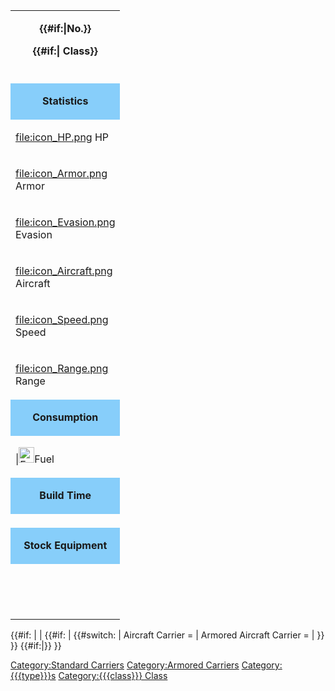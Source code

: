 {|style="border: 1px solid lightblue; {{border-radius|15px}}; width: 345px;"
|-
| colspan="4" style="text-align: center; {{border-radius|15px}}; background-color: {{{color|}}};"|<p style="font-size:20px">'''{{{name|Name?}}}'''</p>
<p style="font-size:15px">'''{{#if:{{{id|}}}|No.{{{id}}}}} {{lang|ja|{{{japanesename|}}}}}'''</p>
<p>'''{{#if:{{{class|}}}|{{{class}}} Class}} {{{type|}}}'''</p>
|-
|align=center colspan="4" |{{{image|}}}
|-
| colspan="4" style="text-align: center; {{border-radius|15px}}; background-color: LightSkyBlue;"|'''Statistics'''
|-
| style="width: 90px;"|[[file:icon_HP.png]] HP
|width="80px"|'''{{{hp|no data}}}'''
| style="width: 86px;"|[[file:icon_Gun.png]] Firepower
|'''{{{firepower|no data}}}'''
|-
| style="width: 90px;"|[[file:icon_Armor.png]] Armor
|width="80px"|'''{{{armor|no data}}}'''
| style="width: 86px;"|[[file:icon_Torpedo.png]] Torpedo
|'''{{{torpedo|no data}}}'''
|-
| style="width: 96px;"|[[file:icon_Evasion.png]] Evasion
|width="80px"|'''{{{evasion|no data}}}'''
| style="width: 80px;"|[[file:icon_AA.png]] AA
|'''{{{AA|no data}}}'''
|-
| style="width: 90px;"|[[file:icon_Aircraft.png]] Aircraft
|width="80px"|'''{{{aircraft|no data}}}'''
| style="width: 86px;"|[[file:icon_ASW.png]] ASW
|'''{{{ASW|no data}}}'''
|-
| style="width: 90px;"|[[file:icon_Speed.png]] Speed
|width="80px"|'''{{{speed|no data}}}'''
| style="width: 86px;"|[[file:icon_LOS.png]] LOS
|'''{{{LOS|no data}}}'''
|-
| style="width: 90px;"|[[file:icon_Range.png]] Range
|width="80px"|'''{{{range|no data}}}'''
| style="width: 86px;"|[[file:icon_Luck.png]] Luck
|'''{{{luck|no data}}}'''
|-
| colspan="4" style="text-align: center; {{border-radius|15px}}; background-color: LightSkyBlue;"|'''Consumption'''
|-
| |[[File:Fuel.png|25x25px]]Fuel
| '''{{{fuel|no data}}}'''
| |[[File:Ammunition.png|25x25px]]Ammo
| '''{{{ammo|no data}}}'''
|-
| colspan="3" style="text-align: center; {{border-radius|15px}}; background-color: LightSkyBlue;"|'''Build Time'''
|style="text-align: center; {{border-radius|15px}}; background-color: LightSkyBlue;" | '''Slots'''
|- 
| colspan="3" style="text-align: center;"|{{{time|Unbuildable}}}
| align=center |{{{slot|no data}}}
|-
| colspan="3" style="text-align: center; {{border-radius|15px}}; background-color: LightSkyBlue;"|'''Stock Equipment'''
|style="text-align: center; {{border-radius|15px}}; background-color: LightSkyBlue;" | '''[[file:icon_Aircraft.png]]Space'''
|-
|align=center colspan="3" |{{{slot1|no data}}}
|align=center | {{{space1|-}}}
|-
|align=center colspan="3" |{{{slot2|no data}}}
|align=center | {{{space2|-}}}
|-
|align=center colspan="3" |{{{slot3|no data}}}
|align=center | {{{space3|-}}}
|-
|align=center colspan="3" |{{{slot4|no data}}}
|align=center | {{{space4|-}}}
|}
<includeonly>
{{#if: {{NAMESPACE}} | | {{#if:{{{type|}}} | {{#switch:{{{type}}} | Aircraft Carrier = [[Category:Standard Carriers]] | Armored Aircraft Carrier = [[Category:Armored Carriers]] | [[Category:{{{type}}}s]]}} }}
{{#if:{{{class|}}}|[[Category:{{{class}}} Class]]}} }}
</includeonly>
<noinclude>
{{Documentation}}
</noinclude>